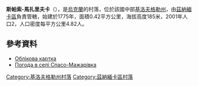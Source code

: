 {{coord|48|42|19|N|32|19|16|E|scale:100000_region:UA|display=title}}

'''斯帕索-馬扎里夫卡'''（{{lang-uk|Спасо-Мажарівка}}），是[[烏克蘭|烏克蘭]]的村落，位於該國中部[[基洛夫格勒州|基洛夫格勒州]]，由[[茲納緬卡區_(烏克蘭)|茲納緬卡區]]負責管轄，始建於1775年，面積0.42平方公里，海拔高度185米，2001年人口2，人口密度每平方公里4.82人。

==參考資料==
* [http://gska2.rada.gov.ua/pls/z7502/A005?rdat1=30.01.2010&rf7571=16817 Облікова картка]{{dead link|date=2018年3月 |bot=InternetArchiveBot |fix-attempted=yes }}
* [http://weather.in.ua/ua/kirovogradskaja/24704 Погода в селі Спасо-Мажарівка] {{Wayback|url=http://weather.in.ua/ua/kirovogradskaja/24704 |date=20160305205035 }}

{{DEFAULTSORT:Спасо-Мажарівка}}
[[Category:基洛夫格勒州村落|Category:基洛夫格勒州村落]]
[[Category:茲納緬卡區村落|Category:茲納緬卡區村落]]


{{Kirovohrad-geo-stub}}